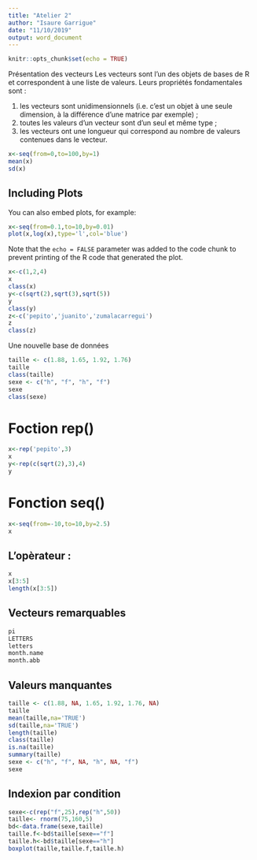 ```yaml
---
title: "Atelier 2"
author: "Isaure Garrigue"
date: "11/10/2019"
output: word_document
---
```


```r
knitr::opts_chunk$set(echo = TRUE)
```

Présentation des vecteurs
Les vecteurs sont l’un des objets de bases de R et correspondent à une liste de valeurs. Leurs propriétés fondamentales sont :

1. les vecteurs sont unidimensionnels (i.e. c’est un objet à une seule dimension, à la différence d’une matrice par exemple) ;
2. toutes les valeurs d’un vecteur sont d’un seul et même type ;
3. les vecteurs ont une longueur qui correspond au nombre de valeurs contenues dans le vecteur.

```r
x<-seq(from=0,to=100,by=1)
mean(x)
sd(x)
```

## Including Plots

You can also embed plots, for example:

```r
x<-seq(from=0.1,to=10,by=0.01)
plot(x,log(x),type='l',col='blue')
```

Note that the `echo = FALSE` parameter was added to the code chunk to prevent printing of the R code that generated the plot.

```r
x<-c(1,2,4)
x
class(x)
y<-c(sqrt(2),sqrt(3),sqrt(5))
y
class(y)
z<-c('pepito','juanito','zumalacarregui')
z
class(z)
```




Une nouvelle base de données 

```r
taille <- c(1.88, 1.65, 1.92, 1.76)
taille
class(taille)
sexe <- c("h", "f", "h", "f")
sexe
class(sexe)
```

# Foction rep()

```r
x<-rep('pepito',3)
x
y<-rep(c(sqrt(2),3),4)
y
```

# Fonction seq()

```r
x<-seq(from=-10,to=10,by=2.5)
x
```

## L'opèrateur :

```r
x
x[3:5]
length(x[3:5])
```

## Vecteurs remarquables

```r
pi
LETTERS
letters
month.name
month.abb
```

## Valeurs manquantes

```r
taille <- c(1.88, NA, 1.65, 1.92, 1.76, NA)
taille
mean(taille,na='TRUE')
sd(taille,na='TRUE')
length(taille)
class(taille)
is.na(taille)
summary(taille)
sexe <- c("h", "f", NA, "h", NA, "f")
sexe
```

## Indexion par condition

```r
sexe<-c(rep("f",25),rep("h",50))
taille<- rnorm(75,160,5)
bd<-data.frame(sexe,taille)
taille.f<-bd$taille[sexe=="f"]
taille.h<-bd$taille[sexe=="h"]
boxplot(taille,taille.f,taille.h)
```


